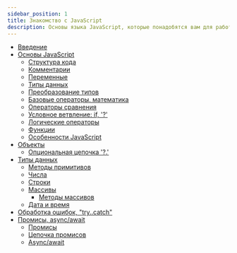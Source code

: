 ```yaml
---
sidebar_position: 1
title: Знакомство с JavaScript
description: Основы языка JavaScript, которые понадобятся вам для работы с "Пользовательским поведением"
---
```


- [Введение](https://learn.javascript.ru/getting-started)
- [Основы JavaScript](https://learn.javascript.ru/first-steps)
  - [Структура кода](https://learn.javascript.ru/structure)
  - [Комментарии](https://learn.javascript.ru/comments)
  - [Переменные](https://learn.javascript.ru/variables)
  - [Типы данных](https://learn.javascript.ru/types)
  - [Преобразование типов](https://learn.javascript.ru/type-conversions)
  - [Базовые операторы, математика](https://learn.javascript.ru/operators)
  - [Операторы сравнения](https://learn.javascript.ru/comparison)
  - [Условное ветвление: if, '?'](https://learn.javascript.ru/ifelse)
  - [Логические операторы](https://learn.javascript.ru/logical-operators)
  - [Функции](https://learn.javascript.ru/function-basics)
  - [Особенности JavaScript](https://learn.javascript.ru/javascript-specials)
- [Объекты](https://learn.javascript.ru/object)
  - [Опциональная цепочка '?.'](https://learn.javascript.ru/optional-chaining)
- [Типы данных](https://learn.javascript.ru/data-types)
  - [Методы примитивов](https://learn.javascript.ru/primitives-methods)
  - [Числа](https://learn.javascript.ru/number)
  - [Строки](https://learn.javascript.ru/string)
  - [Массивы](https://learn.javascript.ru/array)
    - [Методы массивов](https://learn.javascript.ru/array-methods)
  - [Дата и время](https://learn.javascript.ru/date)
- [Обработка ошибок, "try..catch"](https://learn.javascript.ru/try-catch)
- [Промисы, async/await](https://learn.javascript.ru/async)
  - [Промисы](https://learn.javascript.ru/promise-basics)
  - [Цепочка промисов](https://learn.javascript.ru/promise-chaining)
  - [Async/await](https://learn.javascript.ru/async-await)
